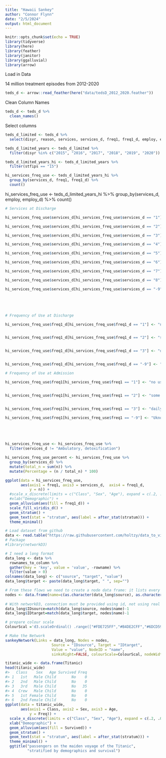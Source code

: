 ```yaml
---
title: "Hawaii Sankey"
author: "Connor Flynn"
date: "2/5/2024"
output: html_document
---
```


```r
knitr::opts_chunk$set(echo = TRUE)
library(tidyverse)
library(here)
library(feather)
library(janitor)
library(ggalluvial)
library(arrow)
```

Load in Data

14 million treatment episodes from 2012-2020

```r
teds_d <- arrow::read_feather(here("data/tedsD_2012_2020.feather"))
```


Clean Column Names

```r
teds_d <- teds_d %>% 
  clean_names()
```


Select columns

```r
teds_d_limited <- teds_d %>% 
  select(disyr, reason, services, services_d, freq1, freq1_d, employ, employ_d, livarag, livarag_d, freq_atnd_self_help, freq_atnd_self_help_d, stfips)
```


```r
teds_d_limited_years <- teds_d_limited %>% 
  filter(disyr %in% c("2015", "2016", "2017", "2018", "2019", "2020"))
```



```r
teds_d_limited_years_hi <- teds_d_limited_years %>% 
  filter(stfips == "15")
```



```r
hi_services_freq_use <- teds_d_limited_years_hi %>% 
  group_by(services_d, freq1, freq1_d) %>% 
  count() 
```



hi_services_freq_use <- teds_d_limited_years_hi %>% 
  group_by(services_d, employ, employ_d) %>% 
  count() 

```r



# Services at Discharge 

hi_services_freq_use$services_d[hi_services_freq_use$services_d == "1"] <- "Detox, 24-hour, hospital inpatient"

hi_services_freq_use$services_d[hi_services_freq_use$services_d == "2"] <- "Detox, 24-hour, free-standing residential"

hi_services_freq_use$services_d[hi_services_freq_use$services_d == "3"] <- "Rehab/residential, hospital (non-detox)"

hi_services_freq_use$services_d[hi_services_freq_use$services_d == "4"] <- "Rehab/residential, short term (30 days or fewer)"

hi_services_freq_use$services_d[hi_services_freq_use$services_d == "5"] <- "Rehab/residential, long term (more than 30 days)"

hi_services_freq_use$services_d[hi_services_freq_use$services_d == "6"] <- "Ambulatory, intensive outpatient"

hi_services_freq_use$services_d[hi_services_freq_use$services_d == "7"] <- "Ambulatory, non-intensive outpatient"

hi_services_freq_use$services_d[hi_services_freq_use$services_d == "8"] <- "Ambulatory, detoxification"

hi_services_freq_use$services_d[hi_services_freq_use$services_d == "-9"] <- "Unknown"





# Frequency of Use at Discharge

hi_services_freq_use$freq1_d[hi_services_freq_use$freq1_d == "1"] <- "no use"


hi_services_freq_use$freq1_d[hi_services_freq_use$freq1_d == "2"] <- "some use"


hi_services_freq_use$freq1_d[hi_services_freq_use$freq1_d == "3"] <- "daily use"


hi_services_freq_use$freq1_d[hi_services_freq_use$freq1_d == "-9"] <- "Uknown"

# Frequency of Use at Admission

hi_services_freq_use$freq1[hi_services_freq_use$freq1 == "1"] <- "no use"


hi_services_freq_use$freq1[hi_services_freq_use$freq1 == "2"] <- "some use"


hi_services_freq_use$freq1[hi_services_freq_use$freq1 == "3"] <- "daily use"

hi_services_freq_use$freq1[hi_services_freq_use$freq1 == "-9"] <- "Uknown"






```




```r
hi_services_freq_use <- hi_services_freq_use %>% 
  filter(services_d != "Ambulatory, detoxification")
```

```r
hi_services_freq_use_percent <- hi_services_freq_use %>% 
  group_by(services_d) %>%
  mutate(total_n = sum(n)) %>%
  mutate(Percentage = (n / total_n) * 100) 
```


```r
ggplot(data = hi_services_freq_use,
       aes(axis1 = freq1, axis3 = services_d,  axis4 = freq1_d,
           y = n)) +
  #scale_x_discrete(limits = c("Class", "Sex", "Age"), expand = c(.2, .05)) +
  #xlab("Demographic") +
  geom_alluvium(aes(fill = freq1_d)) +
  scale_fill_viridis_d() +
  geom_stratum() +
  geom_text(stat = "stratum", aes(label = after_stat(stratum))) +
  theme_minimal() 

```


```r
# Load dataset from github
data <- read.table("https://raw.githubusercontent.com/holtzy/data_to_viz/master/Example_dataset/13_AdjacencyDirectedWeighted.csv", header=TRUE)
# Package
#library(networkD3)

# I need a long format
data_long <- data %>%
  rownames_to_column %>%
  gather(key = 'key', value = 'value', -rowname) %>%
  filter(value > 0)
colnames(data_long) <- c("source", "target", "value")
data_long$target <- paste(data_long$target, " ", sep="")

# From these flows we need to create a node data frame: it lists every entities involved in the flow
nodes <- data.frame(name=c(as.character(data_long$source), as.character(data_long$target)) %>% unique())
 
# With networkD3, connection must be provided using id, not using real name like in the links dataframe.. So we need to reformat it.
data_long$IDsource=match(data_long$source, nodes$name)-1 
data_long$IDtarget=match(data_long$target, nodes$name)-1

# prepare colour scale
ColourScal ='d3.scaleOrdinal() .range(["#FDE725FF","#B4DE2CFF","#6DCD59FF","#35B779FF","#1F9E89FF","#26828EFF","#31688EFF","#3E4A89FF","#482878FF","#440154FF"])'

# Make the Network
sankeyNetwork(Links = data_long, Nodes = nodes,
                     Source = "IDsource", Target = "IDtarget",
                     Value = "value", NodeID = "name", 
                     sinksRight=FALSE, colourScale=ColourScal, nodeWidth=40, fontSize=13, nodePadding=20)
```



```r
titanic_wide <- data.frame(Titanic)
head(titanic_wide)
#>   Class    Sex   Age Survived Freq
#> 1   1st   Male Child       No    0
#> 2   2nd   Male Child       No    0
#> 3   3rd   Male Child       No   35
#> 4  Crew   Male Child       No    0
#> 5   1st Female Child       No    0
#> 6   2nd Female Child       No    0
ggplot(data = titanic_wide,
       aes(axis1 = Class, axis2 = Sex, axis3 = Age,
           y = Freq)) +
  scale_x_discrete(limits = c("Class", "Sex", "Age"), expand = c(.2, .05)) +
  xlab("Demographic") +
  geom_alluvium(aes(fill = Survived)) +
  geom_stratum() +
  geom_text(stat = "stratum", aes(label = after_stat(stratum))) +
  theme_minimal() +
  ggtitle("passengers on the maiden voyage of the Titanic",
          "stratified by demographics and survival")
```

